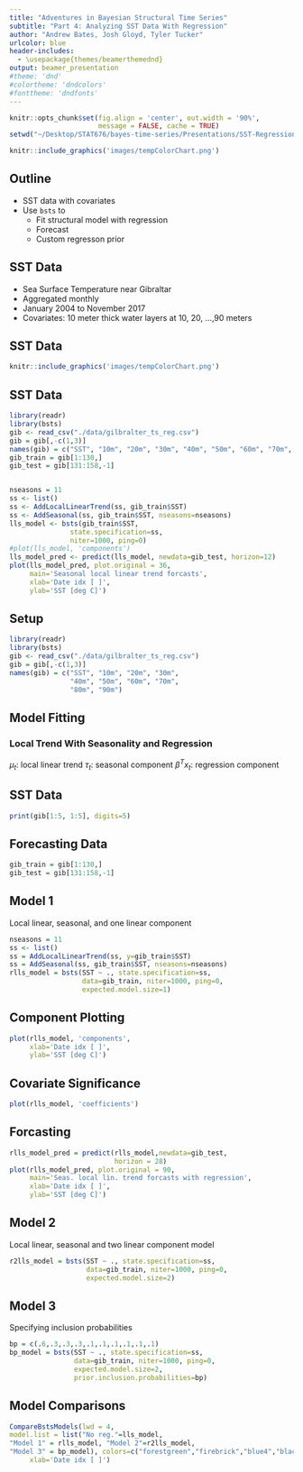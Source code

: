 ```yaml
---
title: "Adventures in Bayesian Structural Time Series"
subtitle: "Part 4: Analyzing SST Data With Regression"
author: "Andrew Bates, Josh Gloyd, Tyler Tucker"
urlcolor: blue
header-includes:
  - \usepackage{themes/beamerthemednd}
output: beamer_presentation
#theme: 'dnd'
#colortheme: 'dndcolors'
#fonttheme: 'dndfonts'
---
```


```r
knitr::opts_chunk$set(fig.align = 'center', out.width = '90%',
                      message = FALSE, cache = TRUE)
setwd("~/Desktop/STAT676/bayes-time-series/Presentations/SST-Regression")
```


```r
knitr::include_graphics('images/tempColorChart.png')
```

## Outline

- SST data with covariates
- Use `bsts` to
    - Fit structural model with regression
    - Forecast
    - Custom regresson prior

## SST Data

- Sea Surface Temperature near Gibraltar
- Aggregated monthly
- January 2004 to November 2017
- Covariates: 10 meter thick water layers at 10, 20, ...,90  meters

## SST Data

```r
knitr::include_graphics('images/tempColorChart.png')
```

## SST Data

```r
library(readr)
library(bsts)
gib <- read_csv("./data/gilbralter_ts_reg.csv")
gib = gib[,-c(1,3)]
names(gib) = c("SST", "10m", "20m", "30m", "40m", "50m", "60m", "70m", "80m", "90m")
gib_train = gib[1:130,]
gib_test = gib[131:158,-1]


nseasons = 11
ss <- list()
ss <- AddLocalLinearTrend(ss, gib_train$SST)
ss <- AddSeasonal(ss, gib_train$SST, nseasons=nseasons)
lls_model <- bsts(gib_train$SST,
               state.specification=ss,
               niter=1000, ping=0)
#plot(lls_model, 'components')
lls_model_pred <- predict(lls_model, newdata=gib_test, horizon=12)
plot(lls_model_pred, plot.original = 36,
     main='Seasonal local linear trend forcasts',
     xlab='Date idx [ ]',
     ylab='SST [deg C]')
```

## Setup

```r
library(readr)
library(bsts)
gib <- read_csv("./data/gilbralter_ts_reg.csv")
gib = gib[,-c(1,3)]
names(gib) = c("SST", "10m", "20m", "30m",
               "40m", "50m", "60m", "70m",
               "80m", "90m")
```


## Model Fitting

### Local Trend With Seasonality and Regression

$\mu_t$: local linear trend 
$\tau_t$: seasonal component
$\beta^Tx_t$: regression component

\begin{align*}
&y_t = \mu_t + \tau_t + \beta^Tx_t  + \varepsilon_t &\varepsilon_t \sim N(0, \sigma^2_{\varepsilon})
\end{align*}

## SST Data

```r
print(gib[1:5, 1:5], digits=5)
```

## Forecasting Data
```r
gib_train = gib[1:130,]
gib_test = gib[131:158,-1]
```

## Model 1
Local linear, seasonal, and one linear component
```r
nseasons = 11
ss <- list()
ss = AddLocalLinearTrend(ss, y=gib_train$SST)
ss = AddSeasonal(ss, gib_train$SST, nseasons=nseasons)
rlls_model = bsts(SST ~ ., state.specification=ss,
                  data=gib_train, niter=1000, ping=0,
                  expected.model.size=1)
```

## Component Plotting
```r
plot(rlls_model, 'components',
     xlab='Date idx [ ]',
     ylab='SST [deg C]')
```

## Covariate Significance
```r
plot(rlls_model, 'coefficients')
```

## Forcasting

```r
rlls_model_pred = predict(rlls_model,newdata=gib_test,
                          horizon = 28)
plot(rlls_model_pred, plot.original = 90,
     main='Seas. local lin. trend forcasts with regression',
     xlab='Date idx [ ]',
     ylab='SST [deg C]')
```

## Model 2
Local linear, seasonal and two linear component model
```r
r2lls_model = bsts(SST ~ ., state.specification=ss,
                   data=gib_train, niter=1000, ping=0,
                   expected.model.size=2)
```


## Model 3
Specifying inclusion probabilities
```r
bp = c(.6,.3,.3,.3,.1,.1,.1,.1,.1,.1)
bp_model = bsts(SST ~ ., state.specification=ss,
                data=gib_train, niter=1000, ping=0,
                expected.model.size=2,
                prior.inclusion.probabilities=bp)
```

## Model Comparisons

```r
CompareBstsModels(lwd = 4,
model.list = list("No reg."=lls_model,
"Model 1" = rlls_model, "Model 2"=r2lls_model,
"Model 3" = bp_model), colors=c("forestgreen","firebrick","blue4","black"),
     xlab='Date idx [ ]')
```



